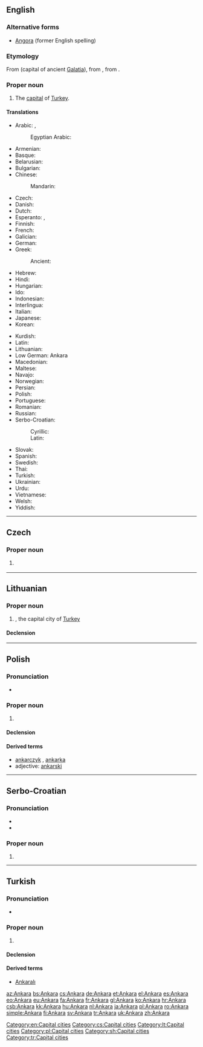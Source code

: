 {{also|ankara}}
==English==
{{wikipedia}}

===Alternative forms===
* [[Angora]] (former English spelling)

===Etymology===
From {{etyl|la}} {{term|Ancyra|lang=la}} (capital of ancient [[Galatia]]), from {{etyl|grc}} {{term|Ἄγκυρα||sc=polytonic|tr=Ankura|lang=grc}}, from {{term|ἄγκυρα||anchor|sc=polytonic|tr=ankura|lang=grc}}.

===Proper noun===
{{en-proper noun}}

# The [[capital]] of [[Turkey]].

====Translations====
{{trans-top|capital of Turkey}}
* Arabic: {{t-|ar|أنقرة|f|tr='anqára}}, {{qualifier|archaic}} {{t-|ar|انكورية|f|tr=ankuriya|sc=Arab}}
*: Egyptian Arabic: {{tø|arz|أنقرة|f|tr=ʔanqara|sc=Arab}}
* Armenian: {{t-|hy|Անկարա|tr=Ankara}}
* Basque: {{t+|eu|Ankara}}
* Belarusian: {{t-|be|Анкара|f|tr=Ankará|xs=Belarusian}}
* Bulgarian: {{t+|bg|Анкара|f|tr=Ankara}}
* Chinese:
*: Mandarin: {{t-|cmn|安卡拉|tr=Ānkǎlā|sc=Hani}}
* Czech: {{t+|cs|Ankara}}
* Danish: {{t-|da|Ankara}}
* Dutch: {{t+|nl|Ankara}}
* Esperanto: {{t+|eo|Ankara|xs=Esperanto}}, {{t-|eo|Ankaro}}
* Finnish: {{t+|fi|Ankara}}
* French: {{t+|fr|Ankara}}
* Galician: {{t+|gl|Ancara}}
* German: {{t+|de|Ankara|n}}
* Greek: {{t+|el|Άγκυρα|f|tr=Ánkyra}}
*: Ancient: {{tø|grc|Ἄγκυρα|f|tr=Ankura|sc=polytonic}}
* Hebrew: {{t-|he|אנקרה|f|tr=Ankara}}
* Hindi: {{t-|hi|अंकारा|tr=aṅkārā|xs=Hindi}}
* Hungarian: {{t+|hu|Ankara}}
* Ido: {{t-|io|Ankara}}
* Indonesian: {{t-|id|Ankara|xs=Indonesian}}
* Interlingua: {{t-|ia|Ankara}}
* Italian: {{t-|it|Ankara|f}}
* Japanese: {{t-|ja|アンカラ|tr=Ankara}}
* Korean: {{t+|ko|앙카라|tr=Angkara|sc=Hang}}
{{trans-mid}}
* Kurdish: {{t+|ku|Enqere}}
* Latin: {{t+|la|Ancyra|f}}
* Lithuanian: {{t-|lt|Ankara|xs=Lithuanian}}
* Low German: Ankara
* Macedonian: {{t-|mk|Анкара|f|tr=Ánkara}}
* Maltese: {{t-|mt|Ankara|xs=Maltese}}
* Navajo: {{tø|nv|Ankʼawa}}
* Norwegian: {{t-|no|Ankara}}
* Persian: {{t+|fa|آنکارا|tr=Ankara|xs=Persian}}
* Polish: {{t+|pl|Ankara|f}}
* Portuguese: {{t-|pt|Ancara|f}}
* Romanian: {{t+|ro|Ankara}}
* Russian: {{t+|ru|Анкара|f|tr=Ankará}}
* Serbo-Croatian:
*: Cyrillic: {{t-|sh|Анкара|f|sc=Cyrl|xs=Serbo-Croatian}}
*: Latin: {{t-|sh|Ankara|f|xs=Serbo-Croatian}}
* Slovak: {{t-|sk|Ankara|f}}
* Spanish: {{t+|es|Angora|f}}
* Swedish: {{t+|sv|Ankara}}
* Thai: {{t-|th|อังการา|tr=angkaaraa}}
* Turkish: {{t+|tr|Ankara}}
* Ukrainian: {{t-|uk|Анкара|f|tr=Ankará|xs=Ukrainian}}
* Urdu: {{t-|ur|انقرہ|xs=Urdu}}
* Vietnamese: {{t-|vi|Ankara|xs=Vietnamese}}
* Welsh: {{t-|cy|Ankara|xs=Welsh}}
* Yiddish: {{t-|yi|אנקארא|n|tr=Ankara|sc=Hebr|xs=Yiddish}}
{{trans-bottom}}

[[Category:en:Capital cities]]

----

==Czech==

===Proper noun===
{{cs-proper noun|g=f}}

# {{l|en|Ankara}} {{gloss|the capital of Turkey}}

[[Category:cs:Capital cities]]

----

==Lithuanian==
{{wikipedia|lang=lt}}

===Proper noun===
{{lt-proper noun|f}}

# {{l|en|Ankara}}, the capital city of [[Turkey]]

====Declension====
{{lt-noun-f-a-unc|Ankar}}

[[Category:lt:Capital cities]]

----

==Polish==

===Pronunciation===
* {{audio|Pl-Ankara.ogg|audio}}

===Proper noun===
{{head|pl|proper noun|g=f}}

# {{l|en|Ankara}}

====Declension====
{{pl-decl-noun-sing
|Ankara
|Ankary
|Ankarze
|Ankarę
|Ankarą
|Ankarze
|Ankaro
}}

====Derived terms====
* [[ankarczyk]] {{m}}, [[ankarka]] {{f}}
* adjective: [[ankarski]]

[[Category:pl:Capital cities]]

----

==Serbo-Croatian==

===Pronunciation===
* {{IPA|/ǎnkara/|lang=sh}}
* {{hyphenation|An|ka|ra}}

===Proper noun===
{{sh-proper noun|g=f|head=Ànkara|r|Анкара|А̀нкара}}

# {{l|en|Ankara}}

[[Category:sh:Capital cities]]

----

==Turkish==
{{wikipedia|lang=tr}}

===Pronunciation===
* {{IPA|[ˈɑn.kɑ.ɾɑ]|lang=tr}}

===Proper noun===
{{head|tr|proper noun}}

# {{l|en|Ankara}}

====Declension====
{{tr-prop-v-aı}}
{{tr-poss-prop-v-aı}}

====Derived terms====
* [[Ankaralı]]

[[Category:tr:Capital cities]]

[[az:Ankara]]
[[bs:Ankara]]
[[cs:Ankara]]
[[de:Ankara]]
[[et:Ankara]]
[[el:Ankara]]
[[es:Ankara]]
[[eo:Ankara]]
[[eu:Ankara]]
[[fa:Ankara]]
[[fr:Ankara]]
[[gl:Ankara]]
[[ko:Ankara]]
[[hr:Ankara]]
[[csb:Ankara]]
[[kk:Ankara]]
[[hu:Ankara]]
[[nl:Ankara]]
[[ja:Ankara]]
[[pl:Ankara]]
[[ro:Ankara]]
[[simple:Ankara]]
[[fi:Ankara]]
[[sv:Ankara]]
[[tr:Ankara]]
[[uk:Ankara]]
[[zh:Ankara]]